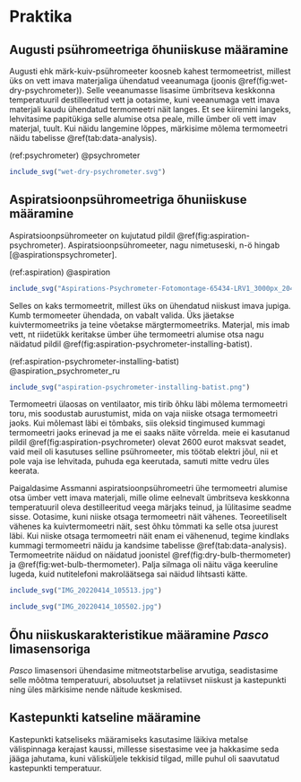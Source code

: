 # Praktika

## Augusti psühromeetriga õhuniiskuse määramine

Augusti ehk märk-kuiv-psühromeeter koosneb kahest termomeetrist, millest üks on vett imava materjaliga ühendatud veeanumaga (joonis \@ref(fig:wet-dry-psychrometer)). Selle veeanumasse lisasime ümbritseva keskkonna temperatuuril destilleeritud vett ja ootasime, kuni veeanumaga vett imava materjali kaudu ühendatud termomeetri näit langes. Et see kiiremini langeks, lehvitasime papitükiga selle alumise otsa peale, mille ümber oli vett imav materjal, tuult. Kui näidu langemine lõppes, märkisime mõlema termomeetri näidu tabelisse \@ref(tab:data-analysis).

(ref:psychrometer) @psychrometer

```r
include_svg("wet-dry-psychrometer.svg")
```

## Aspiratsioonpsühromeetriga õhuniiskuse määramine

Aspiratsioonpsühromeeter on kujutatud pildil \@ref(fig:aspiration-psychrometer). Aspiratsioonpsühromeeter, nagu nimetuseski, n-ö hingab [@aspirationspsychrometer]. 

(ref:aspiration) @aspiration

```r
include_svg("Aspirations-Psychrometer-Fotomontage-65434-LRV1_3000px_2048x2048.svg")
```

Selles on kaks termomeetrit, millest üks on ühendatud niiskust imava jupiga. Kumb termomeeter ühendada, on vabalt valida. Üks jäetakse kuivtermomeetriks ja teine võetakse märgtermomeetriks. Materjal, mis imab vett, nt riidetükk keritakse ümber ühe termomeetri alumise otsa nagu näidatud pildil \@ref(fig:aspiration-psychrometer-installing-batist).

(ref:aspiration-psychrometer-installing-batist) @aspiration_psychrometer_ru

```r
include_svg("aspiration-psychrometer-installing-batist.png")
```

Termomeetri ülaosas on ventilaator, mis tirib õhku läbi mõlema termomeetri toru, mis soodustab aurustumist, mida on vaja niiske otsaga termomeetri jaoks. Kui mõlemast läbi ei tõmbaks, siis oleksid tingimused kummagi termomeetri jaoks erinevad ja me ei saaks näite võrrelda. meie ei kasutanud pildil \@ref(fig:aspiration-psychrometer) olevat 2600 eurot maksvat seadet, vaid meil oli kasutuses selline psühromeeter, mis töötab elektri jõul, nii et pole vaja ise lehvitada, puhuda ega keerutada, samuti mitte vedru üles keerata.

Paigaldasime Assmanni aspiratsioonpsühromeetri ühe termomeetri alumise otsa ümber vett imava materjali, mille olime eelnevalt ümbritseva keskkonna temperatuuril oleva destilleeritud veega märjaks teinud, ja lülitasime seadme sisse. Ootasime, kuni niiske otsaga termomeetri näit vähenes. Teoreetiliselt vähenes ka kuivtermomeetri näit, sest õhku tõmmati ka selle otsa juurest läbi. Kui niiske otsaga termomeetri näit enam ei vähenenud, tegime kindlaks kummagi termomeetri näidu ja kandsime tabelisse \@ref(tab:data-analysis). Termomeetrite näidud on näidatud joonistel \@ref(fig:dry-bulb-thermometer) ja \@ref(fig:wet-bulb-thermometer). Palja silmaga oli näitu väga keeruline lugeda, kuid nutitelefoni makroläätsega sai näidud lihtsasti kätte.


```r
include_svg("IMG_20220414_105513.jpg")
```

```r
include_svg("IMG_20220414_105502.jpg")
```


## Õhu niiskuskarakteristikue määramine *Pasco* limasensoriga

*Pasco* limasensori ühendasime mitmeotstarbelise arvutiga, seadistasime selle mõõtma temperatuuri, absoluutset ja relatiivset niiskust ja kastepunkti ning üles märkisime nende näitude keskmised.

## Kastepunkti katseline määramine

Kastepunkti katseliseks määramiseks kasutasime läikiva metalse välispinnaga kerajast kaussi, millesse sisestasime vee ja hakkasime seda jääga jahutama, kuni välisküljele tekkisid tilgad, mille puhul oli saavutatud kastepunkti temperatuur.
